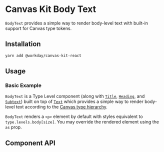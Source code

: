 
<Meta of={BodyTextStories} />

# Canvas Kit Body Text

`BodyText` provides a simple way to render body-level text with built-in support for Canvas type
tokens.

## Installation

```sh
yarn add @workday/canvas-kit-react
```

## Usage

### Basic Example

`BodyText` is a Type Level component (along with [`Title`](/components/text/title/),
[`Heading`](/components/text/heading/), and [`Subtext`](/components/text/subtext/)) built on top of
[`Text`](/components/text/text/) which provides a simple way to render body-level text according to
the [Canvas type hierarchy](/tokens/type/#type-styles).

`BodyText` renders a `<p>` element by default with styles equivalent to `type.levels.body[size]`.
You may override the rendered element using the `as` prop.

<ExampleCodeBlock of={BodyTextStories.Basic} />

## Component API

<SymbolDoc name="BodyText" fileName="/react/" />
